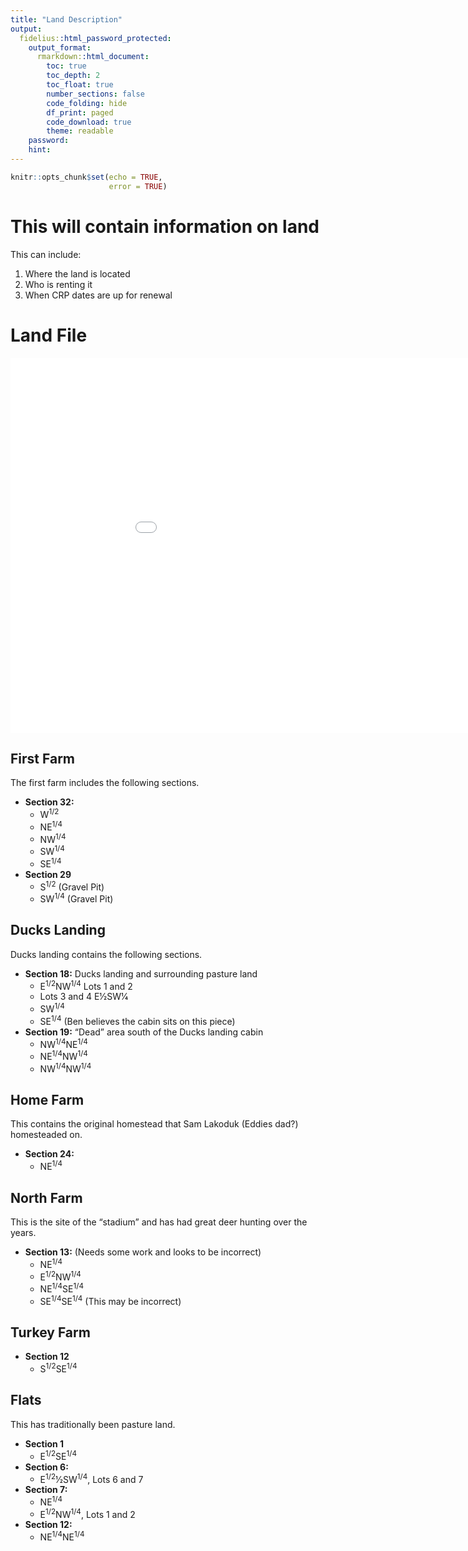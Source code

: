 ```yaml
---
title: "Land Description"
output:
  fidelius::html_password_protected:
    output_format:
      rmarkdown::html_document:
        toc: true
        toc_depth: 2
        toc_float: true
        number_sections: false
        code_folding: hide
        df_print: paged
        code_download: true
        theme: readable
    password: 
    hint: 
---
```



```r
knitr::opts_chunk$set(echo = TRUE,
                      error = TRUE)
```

# This will contain information on land

This can include: 

1. Where the land is located
1. Who is renting it
1. When CRP dates are up for renewal

# Land File

<embed src="Files/LandPlats.pdf" width="1000" height="600">


## First Farm

The first farm includes the following sections.

* **Section 32:**
  * W^1/2^
  * NE^1/4^
  * NW^1/4^
  * SW^1/4^
  * SE^1/4^
* **Section 29**
  * S^1/2^ (Gravel Pit)
  * SW^1/4^ (Gravel Pit)
  

## Ducks Landing

Ducks landing contains the following sections. 

* **Section 18:** Ducks landing and surrounding pasture land
  * E^1/2^NW^1/4^ Lots 1 and 2
  * Lots 3 and 4 E1⁄2SW1⁄4
  * SW^1/4^
  * SE^1/4^ (Ben believes the cabin sits on this piece)
* **Section 19:** "Dead" area south of the Ducks landing cabin
  * NW^1/4^NE^1/4^
  * NE^1/4^NW^1/4^
  * NW^1/4^NW^1/4^
  
## Home Farm

This contains the original homestead that Sam Lakoduk (Eddies dad?) homesteaded on.

* **Section 24:** 
  * NE^1/4^
  
## North Farm

This is the site of the "stadium" and has had great deer hunting over the years.

* **Section 13:** (Needs some work and looks to be incorrect)
  * NE^1/4^
  * E^1/2^NW^1/4^
  * NE^1/4^SE^1/4^
  * SE^1/4^SE^1/4^ (This may be incorrect)
  
## Turkey Farm

* **Section 12**
  * S^1/2^SE^1/4^
  
## Flats

This has traditionally been pasture land.

* **Section 1**
  * E^1/2^SE^1/4^

* **Section 6:**
  * E^1/2^1⁄2SW^1/4^, Lots 6 and 7

* **Section 7:**
  * NE^1/4^
  * E^1/2^NW^1/4^, Lots 1 and 2
  
* **Section 12:** 
  * NE^1/4^NE^1/4^



